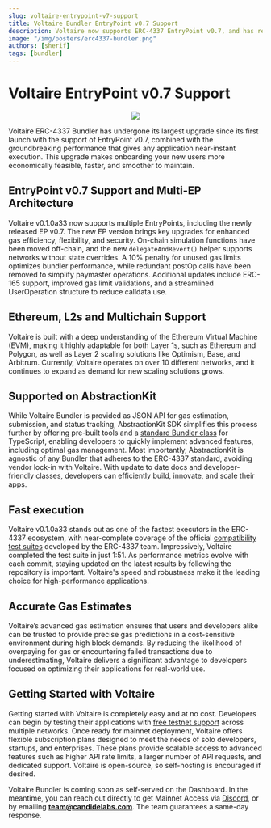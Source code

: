 ```yaml
---
slug: voltaire-entrypoint-v7-support
title: Voltaire Bundler EntryPoint v0.7 Support 
description: Voltaire now supports ERC-4337 EntryPoint v0.7, and has received a significant performance boost  
image: "/img/posters/erc4337-bundler.png"
authors: [sherif]
tags: [bundler]
---
```


# Voltaire EntryPoint v0.7 Support

<p align="center">
  <img src="/img/posters/erc4337-bundler.png" />
</p>

Voltaire ERC-4337 Bundler has undergone its largest upgrade since its first launch with the support of EntryPoint v0.7, combined with the groundbreaking performance that gives any application near-instant execution. This upgrade makes onboarding your new users more economically feasible, faster, and smoother to maintain. 

<!-- truncate -->

## EntryPoint v0.7 Support and Multi-EP Architecture

Voltaire v0.1.0a33 now supports multiple EntryPoints, including the newly released EP v0.7. The new EP version brings key upgrades for enhanced gas efficiency, flexibility, and security. On-chain simulation functions have been moved off-chain, and the new `delegateAndRevert()` helper supports networks without state overrides. A 10% penalty for unused gas limits optimizes bundler performance, while redundant postOp calls have been removed to simplify paymaster operations. Additional updates include ERC-165 support, improved gas limit validations, and a streamlined UserOperation structure to reduce calldata use. 

## Ethereum, L2s and Multichain Support

Voltaire is built with a deep understanding of the Ethereum Virtual Machine (EVM), making it highly adaptable for both Layer 1s, such as Ethereum and Polygon, as well as Layer 2 scaling solutions like Optimism, Base, and Arbitrum. Currently, Voltaire operates on over 10 different networks, and it continues to expand as demand for new scaling solutions grows.

## Supported on AbstractionKit

While Voltaire Bundler is provided as JSON API for gas estimation, submission, and status tracking, AbstractionKit SDK simplifies this process further by offering pre-built tools and a [standard Bundler class](https://docs.candide.dev/wallet/abstractionkit/bundler/) for TypeScript, enabling developers to quickly implement advanced features, including optimal gas management. Most importantly, AbstractionKit is agnostic of any Bundler that adheres to the ERC-4337 standard, avoiding vendor lock-in with Voltaire. With update to date docs and developer-friendly classes, developers can efficiently build, innovate, and scale their apps.

## Fast execution

Voltaire v0.1.0a33 stands out as one of the fastest executors in the ERC-4337 ecosystem, with near-complete coverage of the official [compatibility test suites](https://github.com/eth-infinitism/bundler-test-executor) developed by the ERC-4337 team. Impressively, Voltaire completed the test suite in just 1:51. As performance metrics evolve with each commit, staying updated on the latest results by following the repository is important. Voltaire's speed and robustness make it the leading choice for high-performance applications.

## **Accurate Gas Estimates**

Voltaire’s advanced gas estimation ensures that users and developers alike can be trusted to provide precise gas predictions in a cost-sensitive environment during high block demands. By reducing the likelihood of overpaying for gas or encountering failed transactions due to underestimating, Voltaire delivers a significant advantage to developers focused on optimizing their applications for real-world use.

## Getting Started with Voltaire

Getting started with Voltaire is completely easy and at no cost. Developers can begin by testing their applications with [free testnet support](/wallet/bundler/rpc-endpoints/) across multiple networks. Once ready for mainnet deployment, Voltaire offers flexible subscription plans designed to meet the needs of solo developers, startups, and enterprises. These plans provide scalable access to advanced features such as higher API rate limits, a larger number of API requests, and dedicated support. Voltaire is open-source, so self-hosting is encouraged if desired. 

Voltaire Bundler is coming soon as self-served on the Dashboard. In the meantime, you can reach out directly to get Mainnet Access via [Discord](https://discord.gg/8q2H6BEJuf), or by emailing [**team@candidelabs.com**](mailto:team@candidelabs.com). The team guarantees a same-day response.

 
